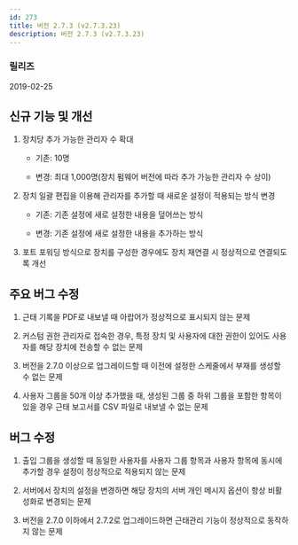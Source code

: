 ```yaml
---
id: 273
title: 버전 2.7.3 (v2.7.3.23)
description: 버전 2.7.3 (v2.7.3.23)
---
```


### 릴리즈

2019-02-25

## 신규 기능 및 개선

1. 장치당 추가 가능한 관리자 수 확대

    * 기존: 10명

    * 변경: 최대 1,000명(장치 펌웨어 버전에 따라 추가 가능한 관리자 수 상이)

1. 장치 일괄 편집을 이용해 관리자를 추가할 때 새로운 설정이 적용되는 방식 변경

    * 기존: 기존 설정에 새로 설정한 내용을 덮어쓰는 방식

    * 변경: 기존 설정에 새로 설정한 내용을 추가하는 방식

1. 포트 포워딩 방식으로 장치를 구성한 경우에도 장치 재연결 시 정상적으로 연결되도록 개선

## 주요 버그 수정

1. 근태 기록을 PDF로 내보낼 때 아랍어가 정상적으로 표시되지 않는 문제

1. 커스텀 권한 관리자로 접속한 경우, 특정 장치 및 사용자에 대한 권한이 있어도 사용자를 해당 장치에 전송할 수 없는 문제

1. 버전을 2.7.0 이상으로 업그레이드할 때 이전에 설정한 스케줄에서 부재를 생성할 수 없는 문제

1. 사용자 그룹을 50개 이상 추가했을 때, 생성된 그룹 중 하위 그룹을 포함한 항목이 있을 경우 근태 보고서를 CSV 파일로 내보낼 수 없는 문제

## 버그 수정

1. 출입 그룹을 생성할 때 동일한 사용자를 사용자 그룹 항목과 사용자 항목에 동시에 추가할 경우 설정이 정상적으로 적용되지 않는 문제

1. 서버에서 장치의 설정을 변경하면 해당 장치의 서버 개인 메시지 옵션이 항상 비활성화로 변경되는 문제

1. 버전을 2.7.0 이하에서 2.7.2로 업그레이드하면 근태관리 기능이 정상적으로 동작하지 않는 문제